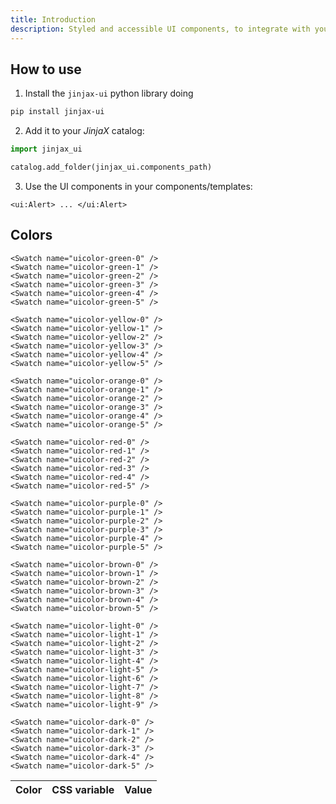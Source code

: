 ```yaml
---
title: Introduction
description: Styled and accessible UI components, to integrate with your JinjaX projects.
---
```


## How to use

1. Install the `jinjax-ui` python library doing

  ```bash
  pip install jinjax-ui
  ```

2. Add it to your *JinjaX* catalog:

  ```python
  import jinjax_ui

  catalog.add_folder(jinjax_ui.components_path)
  ```

3. Use the UI components in your components/templates:

  ```html+jinja
  <ui:Alert> ... </ui:Alert>
  ```


## Colors
<Panel>
  <Table>
    <thead>
      <tr>
        <th>Color</th>
        <th>CSS variable</th>
        <th>Value</th>
      </tr>
    </thead>
    <Swatch name="uicolor-blue-0" />
    <Swatch name="uicolor-blue-1" />
    <Swatch name="uicolor-blue-2" />
    <Swatch name="uicolor-blue-3" />
    <Swatch name="uicolor-blue-4" />
    <Swatch name="uicolor-blue-5" />

    <Swatch name="uicolor-green-0" />
    <Swatch name="uicolor-green-1" />
    <Swatch name="uicolor-green-2" />
    <Swatch name="uicolor-green-3" />
    <Swatch name="uicolor-green-4" />
    <Swatch name="uicolor-green-5" />

    <Swatch name="uicolor-yellow-0" />
    <Swatch name="uicolor-yellow-1" />
    <Swatch name="uicolor-yellow-2" />
    <Swatch name="uicolor-yellow-3" />
    <Swatch name="uicolor-yellow-4" />
    <Swatch name="uicolor-yellow-5" />

    <Swatch name="uicolor-orange-0" />
    <Swatch name="uicolor-orange-1" />
    <Swatch name="uicolor-orange-2" />
    <Swatch name="uicolor-orange-3" />
    <Swatch name="uicolor-orange-4" />
    <Swatch name="uicolor-orange-5" />

    <Swatch name="uicolor-red-0" />
    <Swatch name="uicolor-red-1" />
    <Swatch name="uicolor-red-2" />
    <Swatch name="uicolor-red-3" />
    <Swatch name="uicolor-red-4" />
    <Swatch name="uicolor-red-5" />

    <Swatch name="uicolor-purple-0" />
    <Swatch name="uicolor-purple-1" />
    <Swatch name="uicolor-purple-2" />
    <Swatch name="uicolor-purple-3" />
    <Swatch name="uicolor-purple-4" />
    <Swatch name="uicolor-purple-5" />

    <Swatch name="uicolor-brown-0" />
    <Swatch name="uicolor-brown-1" />
    <Swatch name="uicolor-brown-2" />
    <Swatch name="uicolor-brown-3" />
    <Swatch name="uicolor-brown-4" />
    <Swatch name="uicolor-brown-5" />

    <Swatch name="uicolor-light-0" />
    <Swatch name="uicolor-light-1" />
    <Swatch name="uicolor-light-2" />
    <Swatch name="uicolor-light-3" />
    <Swatch name="uicolor-light-4" />
    <Swatch name="uicolor-light-5" />
    <Swatch name="uicolor-light-6" />
    <Swatch name="uicolor-light-7" />
    <Swatch name="uicolor-light-8" />
    <Swatch name="uicolor-light-9" />

    <Swatch name="uicolor-dark-0" />
    <Swatch name="uicolor-dark-1" />
    <Swatch name="uicolor-dark-2" />
    <Swatch name="uicolor-dark-3" />
    <Swatch name="uicolor-dark-4" />
    <Swatch name="uicolor-dark-5" />
  </Table>
</Panel>